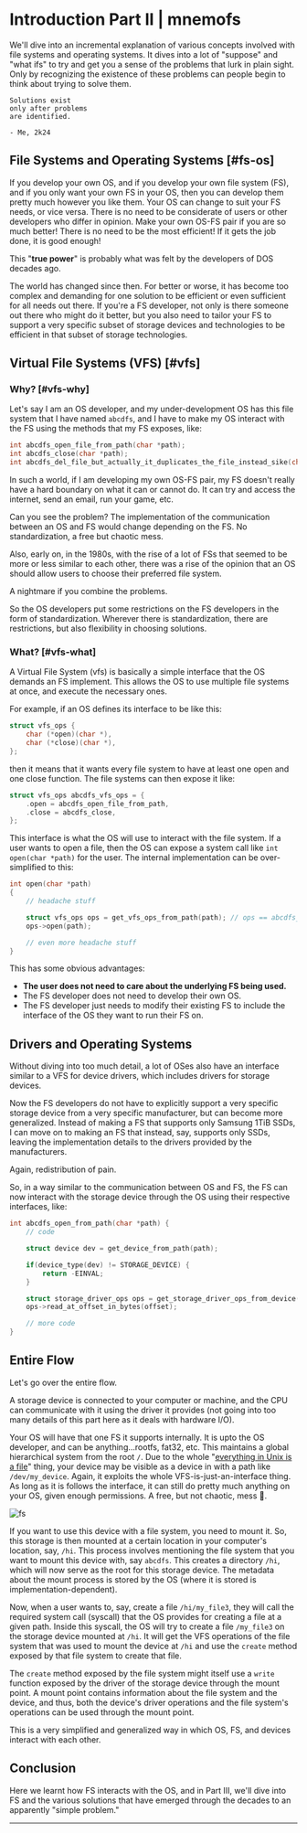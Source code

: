

# Introduction Part II | mnemofs

We'll dive into an incremental explanation of various concepts involved with file systems and operating systems. It dives into a lot of "suppose" and "what ifs" to try and get you a sense of the problems that lurk in plain sight. Only by recognizing the existence of these problems can people begin to think about trying to solve them.

```
Solutions exist
only after problems
are identified.

- Me, 2k24
```

## File Systems and Operating Systems [#fs-os]

If you develop your own OS, and if you develop your own file system (FS), and if you only want your own FS in your OS, then you can develop them pretty much however you like them. Your OS can change to suit your FS needs, or vice versa. There is no need to be considerate of users or other developers who differ in opinion. Make your own OS-FS pair if you are so much better! There is no need to be the most efficient! If it gets the job done, it is good enough!

This "**true power**" is probably what was felt by the developers of DOS decades ago.

The world has changed since then. For better or worse, it has become too complex and demanding for one solution to be efficient or even sufficient for all needs out there. If you're a FS developer, not only is there someone out there who might do it better, but you also need to tailor your FS to support a very specific subset of storage devices and technologies to be efficient in that subset of storage technologies.

## Virtual File Systems (VFS) [#vfs]

### Why? [#vfs-why]

Let's say I am an OS developer, and my under-development OS has this file system that I have named `abcdfs`, and I have to make my OS interact with the FS using the methods that my FS exposes, like:

```c
int abcdfs_open_file_from_path(char *path);
int abcdfs_close(char *path);
int abcdfs_del_file_but_actually_it_duplicates_the_file_instead_sike(char *path);
```

In such a world, if I am developing my own OS-FS pair, my FS doesn't really have a hard boundary on what it can or cannot do. It can try and access the internet, send an email, run your game, etc.

Can you see the problem? The implementation of the communication between an OS and FS would change depending on the FS. No standardization, a free but chaotic mess.

Also, early on, in the 1980s, with the rise of a lot of FSs that seemed to be more or less similar to each other, there was a rise of the opinion that an OS should allow users to choose their preferred file system.

A nightmare if you combine the problems.

So the OS developers put some restrictions on the FS developers in the form of standardization. Wherever there is standardization, there are restrictions, but also flexibility in choosing solutions.

### What? [#vfs-what]

A Virtual File System (vfs) is basically a simple interface that the OS demands an FS implement. This allows the OS to use multiple file systems at once, and execute the necessary ones.

For example, if an OS defines its interface to be like this:

```c
struct vfs_ops {
    char (*open)(char *),
    char (*close)(char *),
};
```

then it means that it wants every file system to have at least one open and one close function. The file systems can then expose it like:

```c
struct vfs_ops abcdfs_vfs_ops = {
    .open = abcdfs_open_file_from_path,
    .close = abcdfs_close,
};
```

This interface is what the OS will use to interact with the file system. If a user wants to open a file, then the OS can expose a system call like `int open(char *path)` for the user. The internal implementation can be over-simplified to this:
```c
int open(char *path)
{
    // headache stuff

    struct vfs_ops ops = get_vfs_ops_from_path(path); // ops == abcdfs_vfs_ops
    ops->open(path);

    // even more headache stuff
}
```

This has some obvious advantages:

- **The user does not need to care about the underlying FS being used.**
- The FS developer does not need to develop their own OS.
- The FS developer just needs to modify their existing FS to include the interface of the OS they want to run their FS on.

## Drivers and Operating Systems

Without diving into too much detail, a lot of OSes also have an interface similar to a VFS for device drivers, which includes drivers for storage devices.

Now the FS developers do not have to explicitly support a very specific storage device from a very specific manufacturer, but can become more generalized. Instead of making a FS that supports only Samsung 1TiB SSDs, I can move on to making an FS that instead, say, supports only SSDs, leaving the implementation details to the drivers provided by the manufacturers.

Again, redistribution of pain.

So, in a way similar to the communication between OS and FS, the FS can now interact with the storage device through the OS using their respective interfaces, like:

```c
int abcdfs_open_from_path(char *path) {
    // code

    struct device dev = get_device_from_path(path);

    if(device_type(dev) != STORAGE_DEVICE) {
        return -EINVAL;
    }

    struct storage_driver_ops ops = get_storage_driver_ops_from_device(dev);
    ops->read_at_offset_in_bytes(offset);

    // more code
}
```

## Entire Flow

Let's go over the entire flow.

A storage device is connected to your computer or machine, and the CPU can communicate with it using the driver it provides (not going into too many details of this part here as it deals with hardware I/O).

Your OS will have that one FS it supports internally. It is upto the OS developer, and can be anything...rootfs, fat32, etc. This maintains a global hierarchical system from the root `/`. Due to the whole "[everything in Unix is a file](https://en.wikipedia.org/wiki/Everything_is_a_file)" thing, your device may be visible as a device in with a path like `/dev/my_device`. Again, it exploits the whole VFS-is-just-an-interface thing. As long as it is follows the interface, it can still do pretty much anything on your OS, given enough permissions. A free, but not chaotic, mess 🥳.

![fs](https://res.cloudinary.com/dbzi2yvvc/image/upload/v1716198473/mnemofs/Screenshot_20240520_151422_ocimv9.png)

If you want to use this device with a file system, you need to mount it. So, this storage is then mounted at a certain location in your computer's location, say, `/hi`. This process involves mentioning the file system that you want to mount this device with, say `abcdfs`. This creates a directory `/hi`, which will now serve as the root for this storage device. The metadata about the mount process is stored by the OS (where it is stored is implementation-dependent).

Now, when a user wants to, say, create a file `/hi/my_file3`, they will call the required system call (syscall) that the OS provides for creating a file at a given path. Inside this syscall, the OS will try to create a file `/my_file3` on the storage device mounted at `/hi`. It will get the VFS operations of the file system that was used to mount the device at `/hi` and use the `create` method exposed by that file system to create that file.

The `create` method exposed by the file system might itself use a `write` function exposed by the driver of the storage device through the mount point. A mount point contains information about the file system and the device, and thus, both the device's driver operations and the file system's operations can be used through the mount point.

This is a very simplified and generalized way in which OS, FS, and devices interact with each other.

## Conclusion

Here we learnt how FS interacts with the OS, and in Part III, we'll dive into FS and the various solutions that have emerged through the decades to an apparently "simple problem."

---

<Cards>
<Card icon="❰&emsp;" title="Part I" href={prev} />
<Card icon="❱&emsp;" title="Part III" href={next} />
</Cards>
<br/>
<Card icon="⌂&emsp;" title="Home" href={home} />